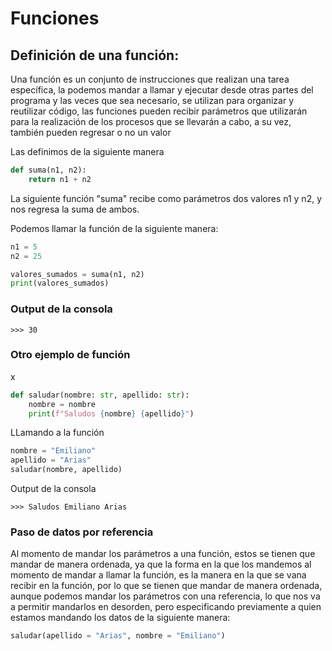 # Funciones

## Definición de una función:

Una función es un conjunto de instrucciones que realizan una tarea específica, la podemos mandar a llamar y ejecutar desde otras partes del programa y las veces que sea necesario, se utilizan para organizar y reutilizar código, las funciones pueden recibir parámetros que utilizarán para la realización de los procesos que se llevarán a cabo, a su vez, también pueden regresar o no un valor

Las definimos de la siguiente manera

``` py filename = "función" {3} copy
def suma(n1, n2):
    return n1 + n2
``` 

La siguiente función "suma" recibe como parámetros dos valores n1 y n2, y nos regresa la suma de ambos.

Podemos llamar la función de la siguiente manera:

``` py
n1 = 5
n2 = 25

valores_sumados = suma(n1, n2)
print(valores_sumados)
```
### Output de la consola

```
>>> 30
```

### Otro ejemplo de función
x   
```py
def saludar(nombre: str, apellido: str):
    nombre = nombre
    print(f"Saludos {nombre} {apellido}")
```

LLamando a la función

``` py
nombre = "Emiliano"
apellido = "Arias"
saludar(nombre, apellido)
```

Output de la consola
``` 
>>> Saludos Emiliano Arias
```

### Paso de datos por referencia
Al momento de mandar los parámetros a una función, estos se tienen que mandar de manera ordenada, ya que la forma en la que los mandemos al momento de mandar a llamar la función, es la manera en la que se vana  recibir en la función, por lo que se tienen que mandar de manera ordenada, aunque podemos mandar los parámetros con una referencia, lo que nos va a permitir mandarlos en desorden, pero especificando previamente a quien estamos mandando los datos de la siguiente manera:


``` py
saludar(apellido = "Arias", nombre = "Emiliano")
```

